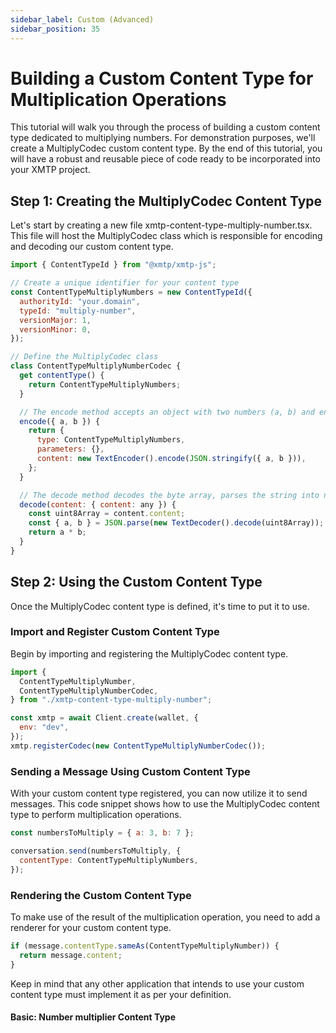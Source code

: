 ```yaml
---
sidebar_label: Custom (Advanced)
sidebar_position: 35
---
```



# Building a Custom Content Type for Multiplication Operations

This tutorial will walk you through the process of building a custom content type dedicated to multiplying numbers. For demonstration purposes, we'll create a MultiplyCodec custom content type. By the end of this tutorial, you will have a robust and reusable piece of code ready to be incorporated into your XMTP project.

## Step 1: Creating the MultiplyCodec Content Type

Let's start by creating a new file xmtp-content-type-multiply-number.tsx. This file will host the MultiplyCodec class which is responsible for encoding and decoding our custom content type.

<Tabs groupId="sdk-langs">
<TabItem value="js" label="JavaScript"  attributes={{className: "js_tab"}}>

```jsx
import { ContentTypeId } from "@xmtp/xmtp-js";

// Create a unique identifier for your content type
const ContentTypeMultiplyNumbers = new ContentTypeId({
  authorityId: "your.domain",
  typeId: "multiply-number",
  versionMajor: 1,
  versionMinor: 0,
});

// Define the MultiplyCodec class
class ContentTypeMultiplyNumberCodec {
  get contentType() {
    return ContentTypeMultiplyNumbers;
  }

  // The encode method accepts an object with two numbers (a, b) and encodes it as a byte array
  encode({ a, b }) {
    return {
      type: ContentTypeMultiplyNumbers,
      parameters: {},
      content: new TextEncoder().encode(JSON.stringify({ a, b })),
    };
  }

  // The decode method decodes the byte array, parses the string into numbers (a, b), and returns their product
  decode(content: { content: any }) {
    const uint8Array = content.content;
    const { a, b } = JSON.parse(new TextDecoder().decode(uint8Array));
    return a * b;
  }
}
```

</TabItem></Tabs>

## Step 2: Using the Custom Content Type

Once the MultiplyCodec content type is defined, it's time to put it to use.

### Import and Register Custom Content Type

Begin by importing and registering the MultiplyCodec content type.

<Tabs groupId="sdk-langs">
<TabItem value="js" label="JavaScript"  attributes={{className: "js_tab"}}>

```jsx
import {
  ContentTypeMultiplyNumber,
  ContentTypeMultiplyNumberCodec,
} from "./xmtp-content-type-multiply-number";

const xmtp = await Client.create(wallet, {
  env: "dev",
});
xmtp.registerCodec(new ContentTypeMultiplyNumberCodec());
```

</TabItem></Tabs>

### Sending a Message Using Custom Content Type

With your custom content type registered, you can now utilize it to send messages. This code snippet shows how to use the MultiplyCodec content type to perform multiplication operations.

<Tabs groupId="sdk-langs">
<TabItem value="js" label="JavaScript"  attributes={{className: "js_tab"}}>

```jsx
const numbersToMultiply = { a: 3, b: 7 };

conversation.send(numbersToMultiply, {
  contentType: ContentTypeMultiplyNumbers,
});
```

</TabItem></Tabs>

### Rendering the Custom Content Type

To make use of the result of the multiplication operation, you need to add a renderer for your custom content type.

<Tabs groupId="sdk-langs">
<TabItem value="js" label="JavaScript"  attributes={{className: "js_tab"}}>

```jsx
if (message.contentType.sameAs(ContentTypeMultiplyNumber)) {
  return message.content;
}
```

</TabItem></Tabs>

Keep in mind that any other application that intends to use your custom content type must implement it as per your definition.

#### Basic: Number multiplier Content Type
